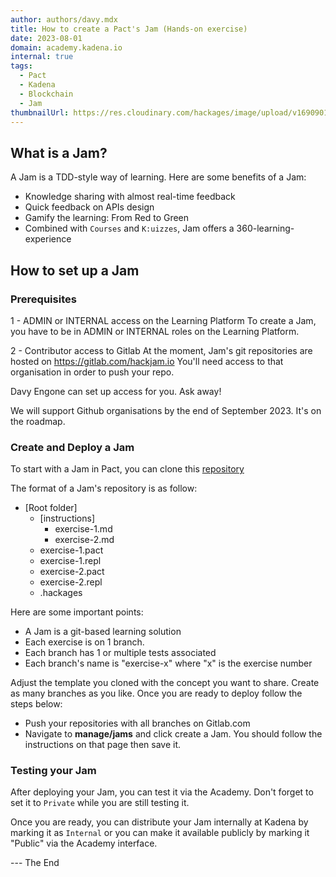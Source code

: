 ```yaml
---
author: authors/davy.mdx
title: How to create a Pact's Jam (Hands-on exercise)
date: 2023-08-01
domain: academy.kadena.io
internal: true
tags:
  - Pact
  - Kadena
  - Blockchain
  - Jam
thumbnailUrl: https://res.cloudinary.com/hackages/image/upload/v1690901438/how_to_create_a_Pact_s_jam_vjlocv.png
---
```

## What is a Jam?

A Jam is a TDD-style way of learning.  Here are some benefits of a Jam:
- Knowledge sharing with almost real-time feedback
- Quick feedback on APIs design
- Gamify the learning: From Red to Green
- Combined with `Courses` and `K:uizzes`, Jam offers a 360-learning-experience


## How to set up a Jam

### Prerequisites

1 - ADMIN or INTERNAL access on the Learning Platform
To create a Jam, you have to be in ADMIN or INTERNAL roles on the Learning Platform.

2 - Contributor access to Gitlab
At the moment, Jam's git repositories are hosted on https://gitlab.com/hackjam.io
You'll need access to that organisation in order to push your repo.

Davy Engone can set up access for you. Ask away!

We will support Github organisations by the end of September 2023. It's on the roadmap.

### Create and Deploy a Jam

To start with a Jam in Pact, you can clone this [repository](https://github.com/hackages-nl/jam-template-for-pact.git)

The format of a Jam's repository is as follow:

- [Root folder]
    - [instructions]
        - exercise-1.md
        - exercise-2.md
    - exercise-1.pact
    - exercise-1.repl
    - exercise-2.pact
    - exercise-2.repl
    - .hackages

Here are some important points:
- A Jam is a git-based learning solution
- Each exercise is on 1 branch.
- Each branch has 1 or multiple tests associated
- Each branch's name is "exercise-x" where "x" is the exercise number

Adjust the template you cloned with the concept you want to share. 
Create as many branches as you like. Once you are ready to deploy follow the steps below:

- Push your repositories with all branches on Gitlab.com 
- Navigate to **manage/jams** and click create a Jam. You should follow the instructions on that page then save it. 

### Testing your Jam

After deploying your Jam, you can test it via the Academy. 
Don't forget to set it to `Private` while you are still testing it. 

Once you are ready, you can distribute your Jam internally at Kadena by marking it as `Internal`
or you can make it available publicly by marking it "Public" via the Academy interface.


--- The End